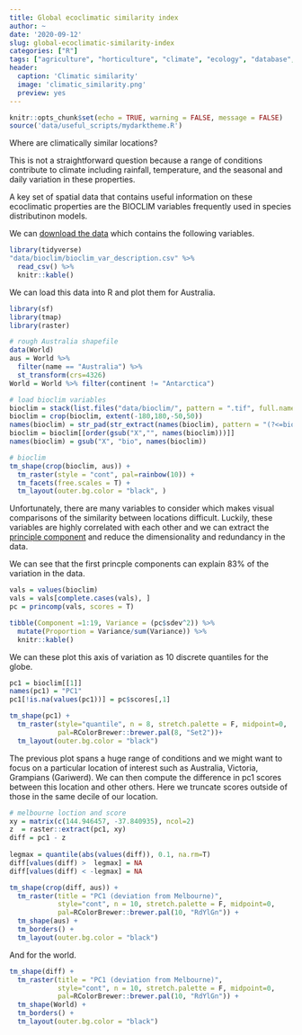 ```yaml
---
title: Global ecoclimatic similarity index
author: ~
date: '2020-09-12'
slug: global-ecoclimatic-similarity-index
categories: ["R"]
tags: ["agriculture", "horticulture", "climate", "ecology", "database", "R"]
header:
  caption: 'Climatic similarity'
  image: 'climatic_similarity.png'
  preview: yes
---
```



```r
knitr::opts_chunk$set(echo = TRUE, warning = FALSE, message = FALSE)
source('data/useful_scripts/mydarktheme.R')
```

Where are climatically similar locations? 

This is not a straightforward question because a range of conditions contribute to climate including rainfall, temperature, and the seasonal and daily variation in these properties.

A key set of spatial data that contains useful information on these ecoclimatic properties are the BIOCLIM variables frequently used in species distributinon models.  

We can [download the data](https://www.worldclim.org/data/worldclim21.html) which contains the following variables. 
 
 

```r
library(tidyverse)
"data/bioclim/bioclim_var_description.csv" %>% 
  read_csv() %>% 
  knitr::kable()
```

We can load this data into R and plot them for Australia. 

```r
library(sf)
library(tmap)
library(raster)

# rough Australia shapefile
data(World)
aus = World %>% 
  filter(name == "Australia") %>% 
  st_transform(crs=4326)
World = World %>% filter(continent != "Antarctica")

# load bioclim variables
bioclim = stack(list.files("data/bioclim/", pattern = ".tif", full.names=T))
bioclim = crop(bioclim, extent(-180,180,-50,50))
names(bioclim) = str_pad(str_extract(names(bioclim), pattern = "(?<=bio_)\\d+"), 2, "left", "0")
bioclim = bioclim[[order(gsub("X","", names(bioclim)))]]
names(bioclim) = gsub("X", "bio", names(bioclim))

# bioclim
tm_shape(crop(bioclim, aus)) + 
  tm_raster(style = "cont", pal=rainbow(10)) + 
  tm_facets(free.scales = T) + 
  tm_layout(outer.bg.color = "black", )

```

Unfortunately, there are many variables to consider which makes visual comparisons of the similarity between locations difficult. Luckily, these variables are highly correlated with each other and we can extract the [principle component](https://en.wikipedia.org/wiki/Principal_component_analysis) and reduce the dimensionality and redundancy in the data. 

We can see that the first  princple components can explain 83% of the variation in the data.

```r
vals = values(bioclim)
vals = vals[complete.cases(vals), ]
pc = princomp(vals, scores = T)

tibble(Component =1:19, Variance = (pc$sdev^2)) %>% 
  mutate(Proportion = Variance/sum(Variance)) %>% 
  knitr::kable()
```

We can these plot this axis of variation as 10 discrete quantiles for the globe. 

```r
pc1 = bioclim[[1]]
names(pc1) = "PC1"
pc1[!is.na(values(pc1))] = pc$scores[,1]

tm_shape(pc1) + 
  tm_raster(style="quantile", n = 8, stretch.palette = F, midpoint=0,
            pal=RColorBrewer::brewer.pal(8, "Set2"))+ 
  tm_layout(outer.bg.color = "black")


```

The previous plot spans a huge range of conditions and we might want to focus on a particular location of interest such as Australia, Victoria, Grampians (Gariwerd). We can then compute the difference in pc1 scores between this location and other others. Here we truncate scores outside of those in the same decile of our location.

```r
# melbourne loction and score
xy = matrix(c(144.946457, -37.840935), ncol=2)
z  = raster::extract(pc1, xy) 
diff = pc1 - z
  
legmax = quantile(abs(values(diff)), 0.1, na.rm=T)
diff[values(diff) >  legmax] = NA
diff[values(diff) < -legmax] = NA

tm_shape(crop(diff, aus)) + 
  tm_raster(title = "PC1 (deviation from Melbourne)",
            style="cont", n = 10, stretch.palette = F, midpoint=0,
            pal=RColorBrewer::brewer.pal(10, "RdYlGn")) +
  tm_shape(aus) + 
  tm_borders() +
  tm_layout(outer.bg.color = "black")

```

And for the world. 

```r
tm_shape(diff) + 
  tm_raster(title = "PC1 (deviation from Melbourne)", 
            style="cont", n = 10, stretch.palette = F, midpoint=0,
            pal=RColorBrewer::brewer.pal(10, "RdYlGn")) + 
  tm_shape(World) + 
  tm_borders() +
  tm_layout(outer.bg.color = "black")
```



